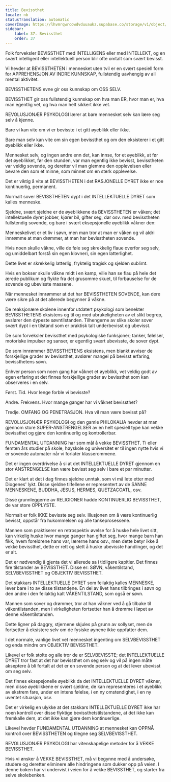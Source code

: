 ```yaml
---
title: Bevissthet
locale: nb
statusTranslation: automatic
coverImage: https://lhvmrqwrcowdvduuaukz.supabase.co/storage/v1/object/public/strapi-uploads/small_cover-educacion-fundamental.webp-2d51a7828a2b1309555be27f7e2a61a0.webp
sidebar:
    label: 37. Bevissthet
    order: 37
---
```

Folk forveksler BEVISSTHET med INTELLIGENS eller med INTELLEKT, og en svært intelligent eller intellektuell person blir ofte omtalt som svært bevisst.

Vi hevder at BEVISSTHETEN i mennesket uten tvil er en svært spesiell form for APPREHENSJON AV INDRE KUNNSKAP, fullstendig uavhengig av all mental aktivitet.

BEVISSTHETENS evne gir oss kunnskap om OSS SELV.

BEVISSTHET gir oss fullstendig kunnskap om hva man ER, hvor man er, hva man egentlig vet, og hva man helt sikkert ikke vet.

REVOLUSJONÆR PSYKOLOGI lærer at bare mennesket selv kan lære seg selv å kjenne.

Bare vi kan vite om vi er bevisste i et gitt øyeblikk eller ikke.

Bare man selv kan vite om sin egen bevissthet og om den eksisterer i et gitt øyeblikk eller ikke.

Mennesket selv, og ingen andre enn det, kan innse, for et øyeblikk, at før det øyeblikket, før den stunden, var man egentlig ikke bevisst, bevisstheten var veldig sovende, og deretter vil man glemme den opplevelsen eller bevare den som et minne, som minnet om en sterk opplevelse.

Det er viktig å vite at BEVISSTHETEN i det RASJONELLE DYRET ikke er noe kontinuerlig, permanent.

Normalt sover BEVISSTHETEN dypt i det INTELLEKTUELLE DYRET som kalles menneske.

Sjeldne, svært sjeldne er de øyeblikkene da BEVISSTHETEN er våken; det intellektuelle dyret jobber, kjører bil, gifter seg, dør osv. med bevisstheten fullstendig sovende, og bare i svært eksepsjonelle øyeblikk våkner den:

Menneskelivet er et liv i søvn, men man tror at man er våken og vil aldri innrømme at man drømmer, at man har bevisstheten sovende.

Hvis noen skulle våkne, ville de føle seg skrekkelig flaue overfor seg selv, og umiddelbart forstå sin egen klovneri, sin egen latterlighet.

Dette livet er skrekkelig latterlig, fryktelig tragisk og sjelden sublimt.

Hvis en bokser skulle våkne midt i en kamp, ville han se flau på hele det ærede publikum og flykte fra det grusomme skuet, til forbauselse for de sovende og ubevisste massene.

Når mennesket innrømmer at det har BEVISSTHETEN SOVENDE, kan dere være sikre på at det allerede begynner å våkne.

De reaksjonære skolene innenfor utdatert psykologi som benekter BEVISSTHETENS eksistens og til og med ubrukeligheten av et slikt begrep, avslører den dypeste søvntilstanden. Tilhengerne av slike skoler sover svært dypt i en tilstand som er praktisk talt underbevisst og ubevisst.

De som forveksler bevissthet med psykologiske funksjoner; tanker, følelser, motoriske impulser og sanser, er egentlig svært ubevisste, de sover dypt.

De som innrømmer BEVISSTHETENS eksistens, men blankt avviser de forskjellige grader av bevissthet, avslører mangel på bevisst erfaring, bevissthetens søvn.

Enhver person som noen gang har våknet et øyeblikk, vet veldig godt av egen erfaring at det finnes forskjellige grader av bevissthet som kan observeres i en selv.

Først. Tid. Hvor lenge forble vi bevisste?

Andre. Frekvens. Hvor mange ganger har vi våknet bevissthet?

Tredje. OMFANG OG PENETRASJON. Hva vil man være bevisst på?

REVOLUSJONÆR PSYKOLOGI og den gamle PHILOKALIA hevder at man gjennom store SUPER-ANSTRENGELSER av en helt spesiell type kan vekke bevissthet og gjøre den kontinuerlig og kontrollerbar.

FUNDAMENTAL UTDANNING har som mål å vekke BEVISSTHET. Ti eller femten års studier på skole, høyskole og universitet er til ingen nytte hvis vi er sovende automater når vi forlater klasserommene.

Det er ingen overdrivelse å si at det INTELLEKTUELLE DYRET gjennom en stor ANSTRENGELSE kan være bevisst seg selv i bare et par minutter.

Det er klart at det i dag finnes sjeldne unntak, som vi må lete etter med Diogenes' lykt. Disse sjeldne tilfellene er representert av de SANNE MENNESKENE, BUDDHA, JESUS, HERMES, QUETZACOATL, osv.

Disse grunnleggerne av RELIGIONER hadde KONTINUERLIG BEVISSTHET, de var store OPPLYSTE.

Normalt er folk IKKE bevisste seg selv. Illusjonen om å være kontinuerlig bevisst, oppstår fra hukommelsen og alle tankeprosessene.

Mannen som praktiserer en retrospektiv øvelse for å huske hele livet sitt, kan virkelig huske hvor mange ganger han giftet seg, hvor mange barn han fikk, hvem foreldrene hans var, lærerne hans osv., men dette betyr ikke å vekke bevissthet, dette er rett og slett å huske ubevisste handlinger, og det er alt.

Det er nødvendig å gjenta det vi allerede sa i tidligere kapitler. Det finnes fire tilstander av BEVISSTHET. Disse er: SØVN, våkentilstand, SELVBEVISSTHET og OBJEKTIV BEVISSTHET.

Det stakkars INTELLEKTUELLE DYRET som feilaktig kalles MENNESKE, lever bare i to av disse tilstandene. En del av livet hans tilbringes i søvn og den andre i den feilaktig kalt VÅKENTILSTAND, som også er søvn.

Mannen som sover og drømmer, tror at han våkner ved å gå tilbake til våkentilstanden, men i virkeligheten fortsetter han å drømme i løpet av denne våkentilstanden.

Dette ligner på daggry, stjernene skjules på grunn av sollyset, men de fortsetter å eksistere selv om de fysiske øynene ikke oppfatter dem.

I det normale, vanlige livet vet mennesket ingenting om SELVBEVISSTHET og enda mindre om OBJEKTIV BEVISSTHET.

Likevel er folk stolte og alle tror de er SELVBEVISSTE; det INTELLEKTUELLE DYRET tror fast at det har bevissthet om seg selv og vil på ingen måte akseptere å bli fortalt at det er en sovende person og at det lever ubevisst om seg selv.

Det finnes eksepsjonelle øyeblikk da det INTELLEKTUELLE DYRET våkner, men disse øyeblikkene er svært sjeldne, de kan representeres i et øyeblikk av ekstrem fare, under en intens følelse, i en ny omstendighet, i en ny uventet situasjon, osv.

Det er virkelig en ulykke at det stakkars INTELLEKTUELLE DYRET ikke har noen kontroll over disse flyktige bevissthetstilstandene, at det ikke kan fremkalle dem, at det ikke kan gjøre dem kontinuerlige.

Likevel hevder FUNDAMENTAL UTDANNING at mennesket kan OPPNÅ kontroll over BEVISSTHETEN og tilegne seg SELVBEVISSTHET.

REVOLUSJONÆR PSYKOLOGI har vitenskapelige metoder for å VEKKE BEVISSTHET.

Hvis vi ønsker å VEKKE BEVISSTHET, må vi begynne med å undersøke, studere og deretter eliminere alle hindringene som dukker opp på veien. I denne boken har vi undervist i veien for å vekke BEVISSTHET, og starter fra selve skolebenken.

